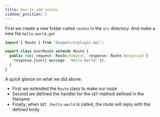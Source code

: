 ```yaml
---
title: How to add routes
sidebar_position: 1
---
```


First we create a new folder called `routes` in the `src` directory. And make a new file `hello-world.get`

```typescript ts2esm2cjs
import { Route } from '@sapphire/plugin-api';

export class UserRoute extends Route {
  public run(_request: Route.Request, response: Route.Response) {
    response.json({ message: 'Hello World' });
  }
}
```

A quick glance on what we did above:

- First we extended the `Route` class to make our route
- Second we defined the handler for the `GET` method defined in the filename
- Finally, when `GET /hello-world` is called, the route will reply with the defined body
